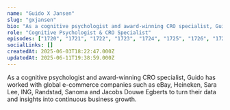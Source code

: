 ```yaml
---
name: "Guido X Jansen"
slug: "gxjansen"
bio: "As a cognitive psychologist and award-winning CRO specialist, Guido has worked with global e-commerce companies such as eBay, Heineken, Sara Lee, ING, Randstad, Sanoma and Jacobs Douwe Egberts to turn their data and insights into continuous business growth."
role: "Cognitive Psychologist & CRO Specialist"
episodes: ["1720", "1721", "1722", "1723", "1724", "1725", "1726", "1727", "1728", "1729", "1710", "1711", "1712", "1713", "1714", "1715", "1716", "1717", "1718", "1719", "1700", "1701", "1702", "1703", "1704"]
socialLinks: []
createdAt: 2025-06-03T18:22:47.000Z
updatedAt: 2025-06-11T19:38:59.000Z
---
```


As a cognitive psychologist and award-winning CRO specialist, Guido has worked with global e-commerce companies such as eBay, Heineken, Sara Lee, ING, Randstad, Sanoma and Jacobs Douwe Egberts to turn their data and insights into continuous business growth.